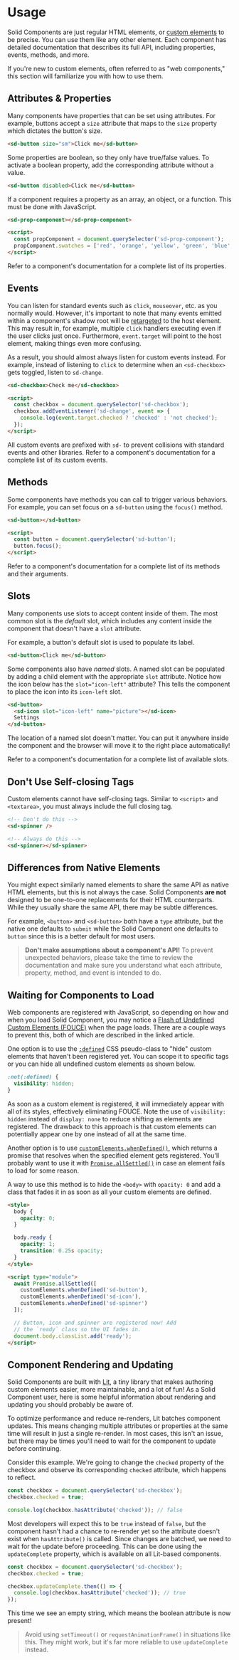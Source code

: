
<Meta title="SDS Docs/General/Usage" />

# Usage

Solid Components are just regular HTML elements, or [custom elements](https://developer.mozilla.org/en-US/docs/Web/Web_Components/Using_custom_elements) to be precise. You can use them like any other element. Each component has detailed documentation that describes its full API, including properties, events, methods, and more.

If you're new to custom elements, often referred to as "web components," this section will familiarize you with how to use them.

## Attributes & Properties

Many components have properties that can be set using attributes. For example, buttons accept a `size` attribute that maps to the `size` property which dictates the button's size.

```html
<sd-button size="sm">Click me</sd-button>
```

Some properties are boolean, so they only have true/false values. To activate a boolean property, add the corresponding attribute without a value.

```html
<sd-button disabled>Click me</sd-button>
```

If a component requires a property as an array, an object, or a function. This must be done with JavaScript.

```html
<sd-prop-component></sd-prop-component>

<script>
  const propComponent = document.querySelector('sd-prop-component');
  propComponent.swatches = ['red', 'orange', 'yellow', 'green', 'blue', 'purple'];
</script>
```

Refer to a component's documentation for a complete list of its properties.

## Events

You can listen for standard events such as `click`, `mouseover`, etc. as you normally would. However, it's important to note that many events emitted within a component's shadow root will be [retargeted](https://dom.spec.whatwg.org/#retarget) to the host element. This may result in, for example, multiple `click` handlers executing even if the user clicks just once. Furthermore, `event.target` will point to the host element, making things even more confusing.

As a result, you should almost always listen for custom events instead. For example, instead of listening to `click` to determine when an `<sd-checkbox>` gets toggled, listen to `sd-change`.

```html
<sd-checkbox>Check me</sd-checkbox>

<script>
  const checkbox = document.querySelector('sd-checkbox');
  checkbox.addEventListener('sd-change', event => {
    console.log(event.target.checked ? 'checked' : 'not checked');
  });
</script>
```

All custom events are prefixed with `sd-` to prevent collisions with standard events and other libraries. Refer to a component's documentation for a complete list of its custom events.

## Methods

Some components have methods you can call to trigger various behaviors. For example, you can set focus on a `sd-button` using the `focus()` method.

```html
<sd-button></sd-button>

<script>
  const button = document.querySelector('sd-button');
  button.focus();
</script>
```

Refer to a component's documentation for a complete list of its methods and their arguments.

## Slots

Many components use slots to accept content inside of them. The most common slot is the _default_ slot, which includes any content inside the component that doesn't have a `slot` attribute.

For example, a button's default slot is used to populate its label.

```html
<sd-button>Click me</sd-button>
```

Some components also have _named_ slots. A named slot can be populated by adding a child element with the appropriate `slot` attribute. Notice how the icon below has the `slot="icon-left"` attribute? This tells the component to place the icon into its `icon-left` slot.

```html
<sd-button>
  <sd-icon slot="icon-left" name="picture"></sd-icon>
  Settings
</sd-button>
```

The location of a named slot doesn't matter. You can put it anywhere inside the component and the browser will move it to the right place automatically!

Refer to a component's documentation for a complete list of available slots.

## Don't Use Self-closing Tags

Custom elements cannot have self-closing tags. Similar to `<script>` and `<textarea>`, you must always include the full closing tag.

```html
<!-- Don't do this -->
<sd-spinner />

<!-- Always do this -->
<sd-spinner></sd-spinner>
```

## Differences from Native Elements

You might expect similarly named elements to share the same API as native HTML elements, but this is not always the case. Solid Components **are not** designed to be one-to-one replacements for their HTML counterparts. While they usually share the same API, there may be subtle differences.

For example, `<button>` and `<sd-button>` both have a `type` attribute, but the native one defaults to `submit` while the Solid Component one defaults to `button` since this is a better default for most users.

> **Don't make assumptions about a component's API!** To prevent unexpected behaviors, please take the time to review the documentation and make sure you understand what each attribute, property, method, and event is intended to do.

## Waiting for Components to Load

Web components are registered with JavaScript, so depending on how and when you load Solid Component, you may notice a [Flash of Undefined Custom Elements (FOUCE)](https://www.abeautifulsite.net/posts/flash-of-undefined-custom-elements/) when the page loads. There are a couple ways to prevent this, both of which are described in the linked article.

One option is to use the [`:defined`](https://developer.mozilla.org/en-US/docs/Web/CSS/:defined) CSS pseudo-class to "hide" custom elements that haven't been registered yet. You can scope it to specific tags or you can hide all undefined custom elements as shown below.

```css
:not(:defined) {
  visibility: hidden;
}
```

As soon as a custom element is registered, it will immediately appear with all of its styles, effectively eliminating FOUCE. Note the use of `visibility: hidden` instead of `display: none` to reduce shifting as elements are registered. The drawback to this approach is that custom elements can potentially appear one by one instead of all at the same time.

Another option is to use [`customElements.whenDefined()`](https://developer.mozilla.org/en-US/docs/Web/API/CustomElementRegistry/whenDefined), which returns a promise that resolves when the specified element gets registered. You'll probably want to use it with [`Promise.allSettled()`](https://developer.mozilla.org/en-US/docs/Web/JavaScript/Reference/Global_Objects/Promise/allSettled) in case an element fails to load for some reason.

A way to use this method is to hide the `<body>` with `opacity: 0` and add a class that fades it in as soon as all your custom elements are defined.

```html
<style>
  body {
    opacity: 0;
  }

  body.ready {
    opacity: 1;
    transition: 0.25s opacity;
  }
</style>

<script type="module">
  await Promise.allSettled([
    customElements.whenDefined('sd-button'),
    customElements.whenDefined('sd-icon'),
    customElements.whenDefined('sd-spinner')
  ]);

  // Button, icon and spinner are registered now! Add
  // the `ready` class so the UI fades in.
  document.body.classList.add('ready');
</script>
```

## Component Rendering and Updating

Solid Components are built with [Lit](https://lit.dev/), a tiny library that makes authoring custom elements easier, more maintainable, and a lot of fun! As a Solid Component user, here is some helpful information about rendering and updating you should probably be aware of.

To optimize performance and reduce re-renders, Lit batches component updates. This means changing multiple attributes or properties at the same time will result in just a single re-render. In most cases, this isn't an issue, but there may be times you'll need to wait for the component to update before continuing.

Consider this example. We're going to change the `checked` property of the checkbox and observe its corresponding `checked` attribute, which happens to reflect.

```js
const checkbox = document.querySelector('sd-checkbox');
checkbox.checked = true;

console.log(checkbox.hasAttribute('checked')); // false
```

Most developers will expect this to be `true` instead of `false`, but the component hasn't had a chance to re-render yet so the attribute doesn't exist when `hasAttribute()` is called. Since changes are batched, we need to wait for the update before proceeding. This can be done using the `updateComplete` property, which is available on all Lit-based components.

```js
const checkbox = document.querySelector('sd-checkbox');
checkbox.checked = true;

checkbox.updateComplete.then(() => {
  console.log(checkbox.hasAttribute('checked')); // true
});
```

This time we see an empty string, which means the boolean attribute is now present!

> Avoid using `setTimeout()` or `requestAnimationFrame()` in situations like this. They might work, but it's far more reliable to use `updateComplete` instead.
